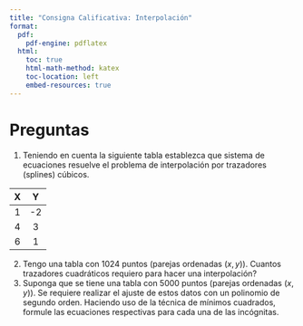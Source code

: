 ```yaml
---
title: "Consigna Calificativa: Interpolación"
format:
  pdf:
    pdf-engine: pdflatex
  html:
    toc: true
    html-math-method: katex
    toc-location: left
    embed-resources: true
---
```

# Preguntas

1. Teniendo en cuenta la siguiente tabla establezca que sistema de ecuaciones resuelve el problema de interpolación por trazadores (splines) cúbicos.

| **X** | **Y** |
|:-----:|:-----:|
| 1     | -2    |
| 4     | 3     |
| 6     | 1     |

2. Tengo una tabla con 1024 puntos (parejas ordenadas $\left(x,y\right)$). Cuantos trazadores cuadráticos requiero para hacer una interpolación?
3. Suponga que se tiene una tabla con 5000 puntos (parejas ordenadas $\left(x,y\right)$). Se requiere realizar el ajuste de estos datos con un polinomio de segundo orden. Haciendo uso de la técnica de mínimos cuadrados, formule las ecuaciones respectivas para cada una de las incógnitas. 
